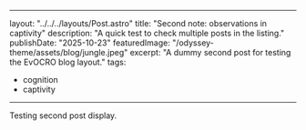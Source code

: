 
---
layout: "../../../layouts/Post.astro"
title: "Second note: observations in captivity"
description: "A quick test to check multiple posts in the listing."
publishDate: "2025-10-23"
featuredImage: "/odyssey-theme/assets/blog/jungle.jpeg"
excerpt: "A dummy second post for testing the EvOCRO blog layout."
tags:
  - cognition
  - captivity
---

Testing second post display.
